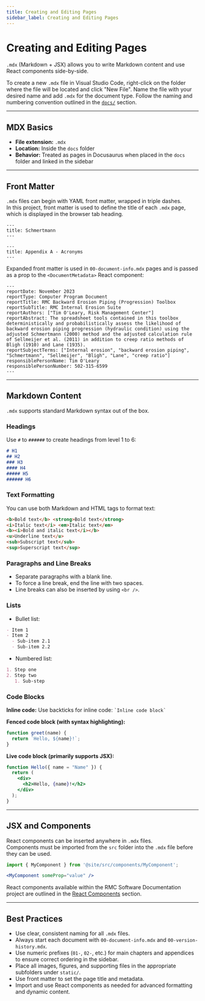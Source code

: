 ```yaml
---
title: Creating and Editing Pages
sidebar_label: Creating and Editing Pages
---
```


# Creating and Editing Pages

`.mdx` (Markdown + JSX) allows you to write Markdown content and use React components side-by-side.

To create a new `.mdx` file in Visual Studio Code, right-click on the folder where the file will be located and click "New File". Name the file with your desired name and add `.mdx` for the document type. Follow the naming and numbering convention outlined in the [`docs/`](./04-docs-folder.mdx) section.

---

## MDX Basics

- **File extension:** `.mdx`
- **Location:** Inside the `docs` folder
- **Behavior:** Treated as pages in Docusaurus when placed in the `docs` folder and linked in the sidebar

---

## Front Matter

`.mdx` files can begin with YAML front matter, wrapped in triple dashes.  
In this project, front matter is used to define the title of each `.mdx` page, which is displayed in the browser tab heading.

```mdx
---
title: Schmertmann
---

---
title: Appendix A - Acronyms
---
```

Expanded front matter is used in `00-document-info.mdx` pages and is passed as a prop to the `<DocumentMetadata>` React component:

```mdx
---
reportDate: November 2023
reportType: Computer Program Document
reportTitle: RMC Backward Erosion Piping (Progression) Toolbox
reportSubTitle: RMC Internal Erosion Suite
reportAuthors: ["Tim O'Leary, Risk Management Center"]
reportAbstract: The spreadsheet tools contained in this toolbox deterministically and probabilistically assess the likelihood of backward erosion piping progression (hydraulic condition) using the adjusted Schmertmann (2000) method and the adjusted calculation rule of Sellmeijer et al. (2011) in addition to creep ratio methods of Bligh (1910) and Lane (1935).
reportSubjectTerms: ["Internal erosion", "backward erosion piping", "Schmertmann", "Sellmeijer", "Bligh", "Lane", "creep ratio"]
responsiblePersonName: Tim O'Leary
responsiblePersonNumber: 502-315-6599
---
```

---

## Markdown Content

`.mdx` supports standard Markdown syntax out of the box.

### Headings

Use `#` to `######` to create headings from level 1 to 6:

```md
# H1
## H2
### H3
#### H4
##### H5
###### H6
```

### Text Formatting

You can use both Markdown and HTML tags to format text:

```html
<b>Bold text</b> <strong>Bold text</strong>
<i>Italic text</i> <em>Italic text</em>
<b><i>Bold and italic text</i></b>
<u>Underline text</u>
<sub>Subscript text</sub>
<sup>Superscript text</sup>
```

### Paragraphs and Line Breaks

- Separate paragraphs with a blank line.
- To force a line break, end the line with two spaces.
- Line breaks can also be inserted by using `<br />`.

### Lists

- Bullet list:

```md
- Item 1
- Item 2
  - Sub-item 2.1
  - Sub-item 2.2
```

- Numbered list:

```md
1. Step one
2. Step two
   1. Sub-step
```

### Code Blocks

**Inline code:** Use backticks for inline code: `` `Inline code block` ``

**Fenced code block (with syntax highlighting):**

```js title="example.js"
function greet(name) {
  return `Hello, ${name}!`;
}
```

**Live code block (primarily supports JSX):**

```jsx live
function Hello({ name = "Name" }) {
  return (
    <div>
      <h2>Hello, {name}!</h2>
    </div>
  );
}
```

---

## JSX and Components

React components can be inserted anywhere in `.mdx` files.  
Components must be imported from the `src` folder into the `.mdx` file before they can be used.

```jsx
import { MyComponent } from '@site/src/components/MyComponent';

<MyComponent someProp="value" />
```

React components available within the RMC Software Documentation project are outlined in the [React Components](./11-react-components.mdx) section.

---

## Best Practices

- Use clear, consistent naming for all `.mdx` files.
- Always start each document with `00-document-info.mdx` and `00-version-history.mdx`.
- Use numeric prefixes (`01-`, `02-`, etc.) for main chapters and appendices to ensure correct ordering in the sidebar.
- Place all images, figures, and supporting files in the appropriate subfolders under `static/`.
- Use front matter to set the page title and metadata.
- Import and use React components as needed for advanced formatting and dynamic content.
